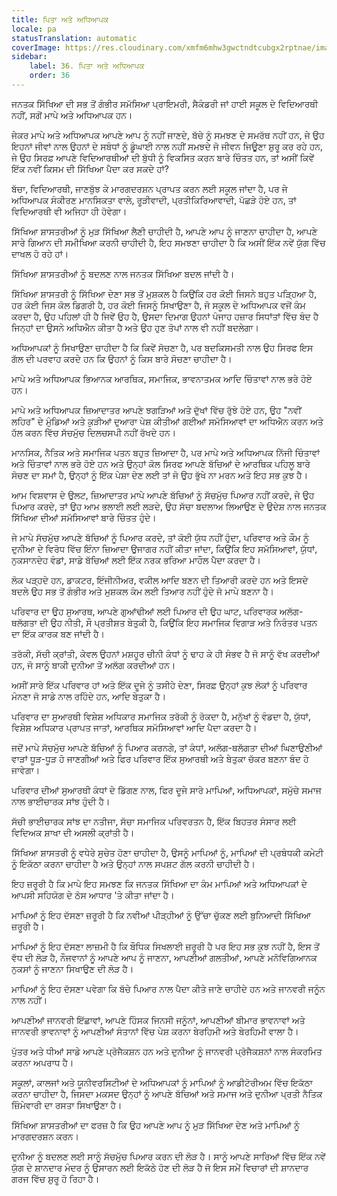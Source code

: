 ```yaml
---
title: ਪਿਤਾ ਅਤੇ ਅਧਿਆਪਕ
locale: pa
statusTranslation: automatic
coverImage: https://res.cloudinary.com/xmfm6mhw3gwctndtcubgx2rptnae/image/upload/v1740337243/small_cover_educacion_fundamental_a051170f1c.webp
sidebar:
    label: 36. ਪਿਤਾ ਅਤੇ ਅਧਿਆਪਕ
    order: 36
---
```

ਜਨਤਕ ਸਿੱਖਿਆ ਦੀ ਸਭ ਤੋਂ ਗੰਭੀਰ ਸਮੱਸਿਆ ਪ੍ਰਾਇਮਰੀ, ਸੈਕੰਡਰੀ ਜਾਂ ਹਾਈ ਸਕੂਲ ਦੇ ਵਿਦਿਆਰਥੀ ਨਹੀਂ, ਸਗੋਂ ਮਾਪੇ ਅਤੇ ਅਧਿਆਪਕ ਹਨ।

ਜੇਕਰ ਮਾਪੇ ਅਤੇ ਅਧਿਆਪਕ ਆਪਣੇ ਆਪ ਨੂੰ ਨਹੀਂ ਜਾਣਦੇ, ਬੱਚੇ ਨੂੰ ਸਮਝਣ ਦੇ ਸਮਰੱਥ ਨਹੀਂ ਹਨ, ਜੇ ਉਹ ਇਹਨਾਂ ਜੀਵਾਂ ਨਾਲ ਉਹਨਾਂ ਦੇ ਸਬੰਧਾਂ ਨੂੰ ਡੂੰਘਾਈ ਨਾਲ ਨਹੀਂ ਸਮਝਦੇ ਜੋ ਜੀਵਨ ਜਿਊਣਾ ਸ਼ੁਰੂ ਕਰ ਰਹੇ ਹਨ, ਜੇ ਉਹ ਸਿਰਫ਼ ਆਪਣੇ ਵਿਦਿਆਰਥੀਆਂ ਦੀ ਬੁੱਧੀ ਨੂੰ ਵਿਕਸਿਤ ਕਰਨ ਬਾਰੇ ਚਿੰਤਤ ਹਨ, ਤਾਂ ਅਸੀਂ ਕਿਵੇਂ ਇੱਕ ਨਵੀਂ ਕਿਸਮ ਦੀ ਸਿੱਖਿਆ ਪੈਦਾ ਕਰ ਸਕਦੇ ਹਾਂ?

ਬੱਚਾ, ਵਿਦਿਆਰਥੀ, ਜਾਣਬੁੱਝ ਕੇ ਮਾਰਗਦਰਸ਼ਨ ਪ੍ਰਾਪਤ ਕਰਨ ਲਈ ਸਕੂਲ ਜਾਂਦਾ ਹੈ, ਪਰ ਜੇ ਅਧਿਆਪਕ ਸੰਕੀਰਣ ਮਾਨਸਿਕਤਾ ਵਾਲੇ, ਰੂੜੀਵਾਦੀ, ਪ੍ਰਤੀਕਿਰਿਆਵਾਦੀ, ਪੱਛੜੇ ਹੋਏ ਹਨ, ਤਾਂ ਵਿਦਿਆਰਥੀ ਵੀ ਅਜਿਹਾ ਹੀ ਹੋਵੇਗਾ।

ਸਿੱਖਿਆ ਸ਼ਾਸਤਰੀਆਂ ਨੂੰ ਮੁੜ ਸਿੱਖਿਆ ਲੈਣੀ ਚਾਹੀਦੀ ਹੈ, ਆਪਣੇ ਆਪ ਨੂੰ ਜਾਣਨਾ ਚਾਹੀਦਾ ਹੈ, ਆਪਣੇ ਸਾਰੇ ਗਿਆਨ ਦੀ ਸਮੀਖਿਆ ਕਰਨੀ ਚਾਹੀਦੀ ਹੈ, ਇਹ ਸਮਝਣਾ ਚਾਹੀਦਾ ਹੈ ਕਿ ਅਸੀਂ ਇੱਕ ਨਵੇਂ ਯੁੱਗ ਵਿੱਚ ਦਾਖਲ ਹੋ ਰਹੇ ਹਾਂ।

ਸਿੱਖਿਆ ਸ਼ਾਸਤਰੀਆਂ ਨੂੰ ਬਦਲਣ ਨਾਲ ਜਨਤਕ ਸਿੱਖਿਆ ਬਦਲ ਜਾਂਦੀ ਹੈ।

ਸਿੱਖਿਆ ਸ਼ਾਸਤਰੀ ਨੂੰ ਸਿੱਖਿਆ ਦੇਣਾ ਸਭ ਤੋਂ ਮੁਸ਼ਕਲ ਹੈ ਕਿਉਂਕਿ ਹਰ ਕੋਈ ਜਿਸਨੇ ਬਹੁਤ ਪੜ੍ਹਿਆ ਹੈ, ਹਰ ਕੋਈ ਜਿਸ ਕੋਲ ਡਿਗਰੀ ਹੈ, ਹਰ ਕੋਈ ਜਿਸਨੂੰ ਸਿਖਾਉਣਾ ਹੈ, ਜੋ ਸਕੂਲ ਦੇ ਅਧਿਆਪਕ ਵਜੋਂ ਕੰਮ ਕਰਦਾ ਹੈ, ਉਹ ਪਹਿਲਾਂ ਹੀ ਹੈ ਜਿਵੇਂ ਉਹ ਹੈ, ਉਸਦਾ ਦਿਮਾਗ ਉਹਨਾਂ ਪੰਜਾਹ ਹਜ਼ਾਰ ਸਿਧਾਂਤਾਂ ਵਿੱਚ ਬੰਦ ਹੈ ਜਿਨ੍ਹਾਂ ਦਾ ਉਸਨੇ ਅਧਿਐਨ ਕੀਤਾ ਹੈ ਅਤੇ ਉਹ ਹੁਣ ਤੋਪਾਂ ਨਾਲ ਵੀ ਨਹੀਂ ਬਦਲੇਗਾ।

ਅਧਿਆਪਕਾਂ ਨੂੰ ਸਿਖਾਉਣਾ ਚਾਹੀਦਾ ਹੈ ਕਿ ਕਿਵੇਂ ਸੋਚਣਾ ਹੈ, ਪਰ ਬਦਕਿਸਮਤੀ ਨਾਲ ਉਹ ਸਿਰਫ ਇਸ ਗੱਲ ਦੀ ਪਰਵਾਹ ਕਰਦੇ ਹਨ ਕਿ ਉਹਨਾਂ ਨੂੰ ਕਿਸ ਬਾਰੇ ਸੋਚਣਾ ਚਾਹੀਦਾ ਹੈ।

ਮਾਪੇ ਅਤੇ ਅਧਿਆਪਕ ਭਿਆਨਕ ਆਰਥਿਕ, ਸਮਾਜਿਕ, ਭਾਵਨਾਤਮਕ ਆਦਿ ਚਿੰਤਾਵਾਂ ਨਾਲ ਭਰੇ ਹੋਏ ਹਨ।

ਮਾਪੇ ਅਤੇ ਅਧਿਆਪਕ ਜ਼ਿਆਦਾਤਰ ਆਪਣੇ ਝਗੜਿਆਂ ਅਤੇ ਦੁੱਖਾਂ ਵਿੱਚ ਰੁੱਝੇ ਹੋਏ ਹਨ, ਉਹ "ਨਵੀਂ ਲਹਿਰ" ਦੇ ਮੁੰਡਿਆਂ ਅਤੇ ਕੁੜੀਆਂ ਦੁਆਰਾ ਪੇਸ਼ ਕੀਤੀਆਂ ਗਈਆਂ ਸਮੱਸਿਆਵਾਂ ਦਾ ਅਧਿਐਨ ਕਰਨ ਅਤੇ ਹੱਲ ਕਰਨ ਵਿੱਚ ਸੱਚਮੁੱਚ ਦਿਲਚਸਪੀ ਨਹੀਂ ਰੱਖਦੇ ਹਨ।

ਮਾਨਸਿਕ, ਨੈਤਿਕ ਅਤੇ ਸਮਾਜਿਕ ਪਤਨ ਬਹੁਤ ਜ਼ਿਆਦਾ ਹੈ, ਪਰ ਮਾਪੇ ਅਤੇ ਅਧਿਆਪਕ ਨਿੱਜੀ ਚਿੰਤਾਵਾਂ ਅਤੇ ਚਿੰਤਾਵਾਂ ਨਾਲ ਭਰੇ ਹੋਏ ਹਨ ਅਤੇ ਉਨ੍ਹਾਂ ਕੋਲ ਸਿਰਫ ਆਪਣੇ ਬੱਚਿਆਂ ਦੇ ਆਰਥਿਕ ਪਹਿਲੂ ਬਾਰੇ ਸੋਚਣ ਦਾ ਸਮਾਂ ਹੈ, ਉਨ੍ਹਾਂ ਨੂੰ ਇੱਕ ਪੇਸ਼ਾ ਦੇਣ ਲਈ ਤਾਂ ਜੋ ਉਹ ਭੁੱਖੇ ਨਾ ਮਰਨ ਅਤੇ ਇਹ ਸਭ ਕੁਝ ਹੈ।

ਆਮ ਵਿਸ਼ਵਾਸ ਦੇ ਉਲਟ, ਜ਼ਿਆਦਾਤਰ ਮਾਪੇ ਆਪਣੇ ਬੱਚਿਆਂ ਨੂੰ ਸੱਚਮੁੱਚ ਪਿਆਰ ਨਹੀਂ ਕਰਦੇ, ਜੇ ਉਹ ਪਿਆਰ ਕਰਦੇ, ਤਾਂ ਉਹ ਆਮ ਭਲਾਈ ਲਈ ਲੜਦੇ, ਉਹ ਸੱਚਾ ਬਦਲਾਅ ਲਿਆਉਣ ਦੇ ਉਦੇਸ਼ ਨਾਲ ਜਨਤਕ ਸਿੱਖਿਆ ਦੀਆਂ ਸਮੱਸਿਆਵਾਂ ਬਾਰੇ ਚਿੰਤਤ ਹੁੰਦੇ।

ਜੇ ਮਾਪੇ ਸੱਚਮੁੱਚ ਆਪਣੇ ਬੱਚਿਆਂ ਨੂੰ ਪਿਆਰ ਕਰਦੇ, ਤਾਂ ਕੋਈ ਯੁੱਧ ਨਹੀਂ ਹੁੰਦਾ, ਪਰਿਵਾਰ ਅਤੇ ਕੌਮ ਨੂੰ ਦੁਨੀਆ ਦੇ ਵਿਰੋਧ ਵਿੱਚ ਇੰਨਾ ਜ਼ਿਆਦਾ ਉਜਾਗਰ ਨਹੀਂ ਕੀਤਾ ਜਾਂਦਾ, ਕਿਉਂਕਿ ਇਹ ਸਮੱਸਿਆਵਾਂ, ਯੁੱਧਾਂ, ਨੁਕਸਾਨਦੇਹ ਵੰਡਾਂ, ਸਾਡੇ ਬੱਚਿਆਂ ਲਈ ਇੱਕ ਨਰਕ ਭਰਿਆ ਮਾਹੌਲ ਪੈਦਾ ਕਰਦਾ ਹੈ।

ਲੋਕ ਪੜ੍ਹਦੇ ਹਨ, ਡਾਕਟਰ, ਇੰਜੀਨੀਅਰ, ਵਕੀਲ ਆਦਿ ਬਣਨ ਦੀ ਤਿਆਰੀ ਕਰਦੇ ਹਨ ਅਤੇ ਇਸਦੇ ਬਦਲੇ ਉਹ ਸਭ ਤੋਂ ਗੰਭੀਰ ਅਤੇ ਮੁਸ਼ਕਲ ਕੰਮ ਲਈ ਤਿਆਰ ਨਹੀਂ ਹੁੰਦੇ ਜੋ ਮਾਪੇ ਬਣਨਾ ਹੈ।

ਪਰਿਵਾਰ ਦਾ ਉਹ ਸੁਆਰਥ, ਆਪਣੇ ਗੁਆਂਢੀਆਂ ਲਈ ਪਿਆਰ ਦੀ ਉਹ ਘਾਟ, ਪਰਿਵਾਰਕ ਅਲੱਗ-ਥਲੱਗਤਾ ਦੀ ਉਹ ਨੀਤੀ, ਸੌ ਪ੍ਰਤੀਸ਼ਤ ਬੇਤੁਕੀ ਹੈ, ਕਿਉਂਕਿ ਇਹ ਸਮਾਜਿਕ ਵਿਗਾੜ ਅਤੇ ਨਿਰੰਤਰ ਪਤਨ ਦਾ ਇੱਕ ਕਾਰਕ ਬਣ ਜਾਂਦੀ ਹੈ।

ਤਰੱਕੀ, ਸੱਚੀ ਕ੍ਰਾਂਤੀ, ਕੇਵਲ ਉਹਨਾਂ ਮਸ਼ਹੂਰ ਚੀਨੀ ਕੰਧਾਂ ਨੂੰ ਢਾਹ ਕੇ ਹੀ ਸੰਭਵ ਹੈ ਜੋ ਸਾਨੂੰ ਵੱਖ ਕਰਦੀਆਂ ਹਨ, ਜੋ ਸਾਨੂੰ ਬਾਕੀ ਦੁਨੀਆ ਤੋਂ ਅਲੱਗ ਕਰਦੀਆਂ ਹਨ।

ਅਸੀਂ ਸਾਰੇ ਇੱਕ ਪਰਿਵਾਰ ਹਾਂ ਅਤੇ ਇੱਕ ਦੂਜੇ ਨੂੰ ਤਸੀਹੇ ਦੇਣਾ, ਸਿਰਫ਼ ਉਨ੍ਹਾਂ ਕੁਝ ਲੋਕਾਂ ਨੂੰ ਪਰਿਵਾਰ ਮੰਨਣਾ ਜੋ ਸਾਡੇ ਨਾਲ ਰਹਿੰਦੇ ਹਨ, ਆਦਿ ਬੇਤੁਕਾ ਹੈ।

ਪਰਿਵਾਰ ਦਾ ਸੁਆਰਥੀ ਵਿਸ਼ੇਸ਼ ਅਧਿਕਾਰ ਸਮਾਜਿਕ ਤਰੱਕੀ ਨੂੰ ਰੋਕਦਾ ਹੈ, ਮਨੁੱਖਾਂ ਨੂੰ ਵੰਡਦਾ ਹੈ, ਯੁੱਧਾਂ, ਵਿਸ਼ੇਸ਼ ਅਧਿਕਾਰ ਪ੍ਰਾਪਤ ਜਾਤਾਂ, ਆਰਥਿਕ ਸਮੱਸਿਆਵਾਂ ਆਦਿ ਪੈਦਾ ਕਰਦਾ ਹੈ।

ਜਦੋਂ ਮਾਪੇ ਸੱਚਮੁੱਚ ਆਪਣੇ ਬੱਚਿਆਂ ਨੂੰ ਪਿਆਰ ਕਰਨਗੇ, ਤਾਂ ਕੰਧਾਂ, ਅਲੱਗ-ਥਲੱਗਤਾ ਦੀਆਂ ਘਿਣਾਉਣੀਆਂ ਵਾੜਾਂ ਧੂੜ-ਧੂੜ ਹੋ ਜਾਣਗੀਆਂ ਅਤੇ ਫਿਰ ਪਰਿਵਾਰ ਇੱਕ ਸੁਆਰਥੀ ਅਤੇ ਬੇਤੁਕਾ ਚੱਕਰ ਬਣਨਾ ਬੰਦ ਹੋ ਜਾਵੇਗਾ।

ਪਰਿਵਾਰ ਦੀਆਂ ਸੁਆਰਥੀ ਕੰਧਾਂ ਦੇ ਡਿੱਗਣ ਨਾਲ, ਫਿਰ ਦੂਜੇ ਸਾਰੇ ਮਾਪਿਆਂ, ਅਧਿਆਪਕਾਂ, ਸਮੁੱਚੇ ਸਮਾਜ ਨਾਲ ਭਾਈਚਾਰਕ ਸਾਂਝ ਹੁੰਦੀ ਹੈ।

ਸੱਚੀ ਭਾਈਚਾਰਕ ਸਾਂਝ ਦਾ ਨਤੀਜਾ, ਸੱਚਾ ਸਮਾਜਿਕ ਪਰਿਵਰਤਨ ਹੈ, ਇੱਕ ਬਿਹਤਰ ਸੰਸਾਰ ਲਈ ਵਿਦਿਅਕ ਸ਼ਾਖਾ ਦੀ ਅਸਲੀ ਕ੍ਰਾਂਤੀ ਹੈ।

ਸਿੱਖਿਆ ਸ਼ਾਸਤਰੀ ਨੂੰ ਵਧੇਰੇ ਸੁਚੇਤ ਹੋਣਾ ਚਾਹੀਦਾ ਹੈ, ਉਸਨੂੰ ਮਾਪਿਆਂ ਨੂੰ, ਮਾਪਿਆਂ ਦੀ ਪ੍ਰਬੰਧਕੀ ਕਮੇਟੀ ਨੂੰ ਇਕੱਠਾ ਕਰਨਾ ਚਾਹੀਦਾ ਹੈ ਅਤੇ ਉਨ੍ਹਾਂ ਨਾਲ ਸਪਸ਼ਟ ਗੱਲ ਕਰਨੀ ਚਾਹੀਦੀ ਹੈ।

ਇਹ ਜ਼ਰੂਰੀ ਹੈ ਕਿ ਮਾਪੇ ਇਹ ਸਮਝਣ ਕਿ ਜਨਤਕ ਸਿੱਖਿਆ ਦਾ ਕੰਮ ਮਾਪਿਆਂ ਅਤੇ ਅਧਿਆਪਕਾਂ ਦੇ ਆਪਸੀ ਸਹਿਯੋਗ ਦੇ ਠੋਸ ਆਧਾਰ 'ਤੇ ਕੀਤਾ ਜਾਂਦਾ ਹੈ।

ਮਾਪਿਆਂ ਨੂੰ ਇਹ ਦੱਸਣਾ ਜ਼ਰੂਰੀ ਹੈ ਕਿ ਨਵੀਆਂ ਪੀੜ੍ਹੀਆਂ ਨੂੰ ਉੱਚਾ ਚੁੱਕਣ ਲਈ ਬੁਨਿਆਦੀ ਸਿੱਖਿਆ ਜ਼ਰੂਰੀ ਹੈ।

ਮਾਪਿਆਂ ਨੂੰ ਇਹ ਦੱਸਣਾ ਲਾਜ਼ਮੀ ਹੈ ਕਿ ਬੌਧਿਕ ਸਿਖਲਾਈ ਜ਼ਰੂਰੀ ਹੈ ਪਰ ਇਹ ਸਭ ਕੁਝ ਨਹੀਂ ਹੈ, ਇਸ ਤੋਂ ਵੱਧ ਦੀ ਲੋੜ ਹੈ, ਨੌਜਵਾਨਾਂ ਨੂੰ ਆਪਣੇ ਆਪ ਨੂੰ ਜਾਣਨਾ, ਆਪਣੀਆਂ ਗਲਤੀਆਂ, ਆਪਣੇ ਮਨੋਵਿਗਿਆਨਕ ਨੁਕਸਾਂ ਨੂੰ ਜਾਣਨਾ ਸਿਖਾਉਣ ਦੀ ਲੋੜ ਹੈ।

ਮਾਪਿਆਂ ਨੂੰ ਇਹ ਦੱਸਣਾ ਪਵੇਗਾ ਕਿ ਬੱਚੇ ਪਿਆਰ ਨਾਲ ਪੈਦਾ ਕੀਤੇ ਜਾਣੇ ਚਾਹੀਦੇ ਹਨ ਅਤੇ ਜਾਨਵਰੀ ਜਨੂੰਨ ਨਾਲ ਨਹੀਂ।

ਆਪਣੀਆਂ ਜਾਨਵਰੀ ਇੱਛਾਵਾਂ, ਆਪਣੇ ਹਿੰਸਕ ਜਿਨਸੀ ਜਨੂੰਨਾਂ, ਆਪਣੀਆਂ ਬੀਮਾਰ ਭਾਵਨਾਵਾਂ ਅਤੇ ਜਾਨਵਰੀ ਭਾਵਨਾਵਾਂ ਨੂੰ ਆਪਣੀਆਂ ਸੰਤਾਨਾਂ ਵਿੱਚ ਪੇਸ਼ ਕਰਨਾ ਬੇਰਹਿਮੀ ਅਤੇ ਬੇਰਹਿਮੀ ਵਾਲਾ ਹੈ।

ਪੁੱਤਰ ਅਤੇ ਧੀਆਂ ਸਾਡੇ ਆਪਣੇ ਪ੍ਰੋਜੈਕਸ਼ਨ ਹਨ ਅਤੇ ਦੁਨੀਆ ਨੂੰ ਜਾਨਵਰੀ ਪ੍ਰੋਜੈਕਸ਼ਨਾਂ ਨਾਲ ਸੰਕਰਮਿਤ ਕਰਨਾ ਅਪਰਾਧ ਹੈ।

ਸਕੂਲਾਂ, ਕਾਲਜਾਂ ਅਤੇ ਯੂਨੀਵਰਸਿਟੀਆਂ ਦੇ ਅਧਿਆਪਕਾਂ ਨੂੰ ਮਾਪਿਆਂ ਨੂੰ ਆਡੀਟੋਰੀਅਮ ਵਿੱਚ ਇਕੱਠਾ ਕਰਨਾ ਚਾਹੀਦਾ ਹੈ, ਜਿਸਦਾ ਮਕਸਦ ਉਨ੍ਹਾਂ ਨੂੰ ਆਪਣੇ ਬੱਚਿਆਂ ਅਤੇ ਸਮਾਜ ਅਤੇ ਦੁਨੀਆ ਪ੍ਰਤੀ ਨੈਤਿਕ ਜ਼ਿੰਮੇਵਾਰੀ ਦਾ ਰਸਤਾ ਸਿਖਾਉਣਾ ਹੈ।

ਸਿੱਖਿਆ ਸ਼ਾਸਤਰੀਆਂ ਦਾ ਫਰਜ਼ ਹੈ ਕਿ ਉਹ ਆਪਣੇ ਆਪ ਨੂੰ ਮੁੜ ਸਿੱਖਿਆ ਦੇਣ ਅਤੇ ਮਾਪਿਆਂ ਨੂੰ ਮਾਰਗਦਰਸ਼ਨ ਕਰਨ।

ਦੁਨੀਆ ਨੂੰ ਬਦਲਣ ਲਈ ਸਾਨੂੰ ਸੱਚਮੁੱਚ ਪਿਆਰ ਕਰਨ ਦੀ ਲੋੜ ਹੈ। ਸਾਨੂੰ ਆਪਣੇ ਸਾਰਿਆਂ ਵਿੱਚ ਇੱਕ ਨਵੇਂ ਯੁੱਗ ਦੇ ਸ਼ਾਨਦਾਰ ਮੰਦਰ ਨੂੰ ਉਸਾਰਨ ਲਈ ਇਕੱਠੇ ਹੋਣ ਦੀ ਲੋੜ ਹੈ ਜੋ ਇਸ ਸਮੇਂ ਵਿਚਾਰਾਂ ਦੀ ਸ਼ਾਨਦਾਰ ਗਰਜ ਵਿੱਚ ਸ਼ੁਰੂ ਹੋ ਰਿਹਾ ਹੈ।

